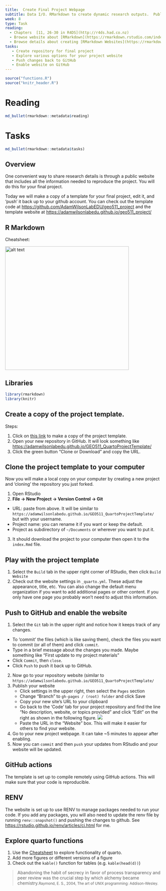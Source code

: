 ```yaml
---
title:  Create Final Project Webpage
subtitle: Data I/O. RMarkdown to create dynamic research outputs.  Publishing to github/word/html/etc
week: 8
type: Task
reading:
  - Chapters  [11, 26-30 in R4DS](http://r4ds.had.co.nz)
  - Browse website about [RMarkdown](https://rmarkdown.rstudio.com/index.html)
  - Browse details about creating [RMarkdown Websites](https://rmarkdown.rstudio.com/rmarkdown_websites.htm)
tasks:
   - Create repository for final project
   - Explore various options for your project website
   - Push changes back to GitHub
   - Enable website on GitHub
---
```


```r
source("functions.R")
source("knitr_header.R")
```

# Reading

```r
md_bullet(rmarkdown::metadata$reading)
```

# Tasks

```r
md_bullet(rmarkdown::metadata$tasks)
```

## Overview
One convenient way to share research details is through a public website that includes all the information needed to reproduce the project.  You will do this for your final project.

Today we will make a copy of a template for your final project, edit it, and 'push' it back up to your github account.  You can check out the template code at [https://github.com/AdamWilsonLabEDU/geo511_project](https://github.com/AdamWilsonLabEDU/geo511_project) and the template website at [https://adamwilsonlabedu.github.io/geo511_project/](https://adamwilsonlabedu.github.io/geo511_project/)

## R Markdown

Cheatsheet:

<a href="http://www.rstudio.com/wp-content/uploads/2016/03/rmarkdown-cheatsheet-2.0.pdf"> <img src="https://d33wubrfki0l68.cloudfront.net/6c48bf42c4571dc3e47a30c4d46c9472ee3fa9b9/3b49b/lesson-images/cheatsheets-1-cheatsheet.png" alt="alt text" width="400"></a>

## Libraries

```r
library(rmarkdown)
library(knitr)
```

## Create a copy of the project template.

Steps:

1. Click on [this link](https://classroom.github.com/a/SdzDxd99) to make a copy of the project template.  
2. Open your new repository in GitHub.  It will look something like [https://adamwilsonlabedu.github.io/GEO511_QuartoProjectTemplate/](https://adamwilsonlabedu.github.io/GEO511_QuartoProjectTemplate/)
3. Click the green button "Clone or Download" and copy the URL.

## Clone the project template to your computer
Now you will make a local copy on your computer by creating a new project and 'cloning' the repository you just forked.

1. Open RStudio
2. **File -> New Project -> Version Control -> Git**
  * URL: paste from above.  It will be similar to  `https://adamwilsonlabedu.github.io/GEO511_QuartoProjectTemplate/` but with your username.
  * Project name: you can rename it if you want or keep the default.
  * Project as subdirectory of `~/Documents` or wherever you want to put it.
3.  It should download the project to your computer then open it to the `index.Rmd` file.

## Play with the project template

1. Select the `Build` tab in the upper right corner of RStudio, then click `Build Website`
2. Check out the website settings in `_quarto.yml`.  These adjust the appearance, title, etc. You can also change the default menu organization if you want to add additional pages or other content. If you only have one page you probably won't need to adjust this information.  

## Push to GitHub and enable the website
1. Select the `Git` tab in the upper right and notice how it keeps track of any changes.
  * To 'commit' the files (which is like saving them), check the files you want to commit (or all of them) and click `commit`.
  *  Type in a brief message about the changes you made.  Maybe something like "First update to my project materials"
  * Click `Commit`, then `close`.
  * Click `Push` to push it back up to GitHub.
2. Now go to your repository website (similar to `https://adamwilsonlabedu.github.io/GEO511_QuartoProjectTemplate/`
3. Publish your website
   * Click settings in the upper right, then select the `Pages` section
   * Change "Branch" to `gh-pages / (root) folder` and click Save
   * Copy your new site's URL to your clipboard
   * Go back to the 'Code' tab for your project repository and find the line "No description, website, or topics provided" and click "Edit" on the right as shown in the following figure.
   ![](assets/github_website.png)
   * Paste the URL in the "Website" box. This will make it easier for others to find your website.
4. Go to your new project webpage. It can take ~5 minutes to appear after enabling.
5.  Now you can `commit` and then `push` your updates from RStudio and your website will be updated.  

## GitHub actions

The template is set up to compile remotely using GitHub actions. This will make sure that your code is reproducible.  


## RENV

The website is set up to use RENV to manage packages needed to run your code.  If you add any packages, you will also need to update the renv file by running `renv::snapshot()` and pushing the changes to github.  See [https://rstudio.github.io/renv/articles/ci.html](https://rstudio.github.io/renv/articles/ci.html) for me.

## Explore quarto functions

1. Use the [Cheatsheet](https://rstudio.github.io/cheatsheets/html/quarto.html) to explore functionality of quarto.
2. Add more figures or different versions of a figure
3. Check out the `kable()` function for tables (e.g. `kable(head(d))`)


> Abandoning the habit of secrecy in favor of process transparency and peer review was the crucial step by which alchemy became chemistry.<small>Raymond, E. S., 2004, The art of UNIX programming: Addison-Wesley.</small>


